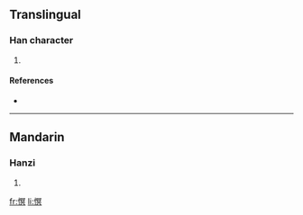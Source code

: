 ==Translingual==

===Han character===
{{Han char|rn=61|rad=心|as=10|sn=13|four=9708<sub>0</sub>|canj=心月日金 (PBAC)}}

# {{defn|Han|sort=心10}}

====References====
* {{Han ref|kx=0398.261|dkj=11065|hdz=42339.100|uh=614F|ud=24911|bh=DD6F|bd=56687}}

----

==Mandarin==

===Hanzi===
{{cmn-hanzi|pin=[[mǐng]] ([[ming3]])|wg=ming<sup>3</sup>}}

# {{defn|Mandarin|sort=心10}}

[[fr:慏]]
[[li:慏]]